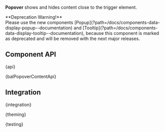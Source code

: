 
<Meta of={PopoverStories} />

<StoryHeading of={PopoverStories.Basic} hidden></StoryHeading>

<Banner of={PopoverStories} />

<Lead>**Popover** shows and hides content close to the trigger element.</Lead>

<WarningQuote>
  **Deprecation Warning!** <br />
  Please use the new components [Popup](?path=/docs/components-data-display-popup--documentation) and [Tooltip](?path=/docs/components-data-display-tooltip--documentation),
  because this component is marked as deprecated and will be removed with the next major releases.
</WarningQuote>

## Component API


<Markdown>{api}</Markdown>


<Markdown>{balPopoverContentApi}</Markdown>

## Integration


<Markdown>{integration}</Markdown>


<Markdown>{theming}</Markdown>


<Markdown>{testing}</Markdown>

<Footer />
